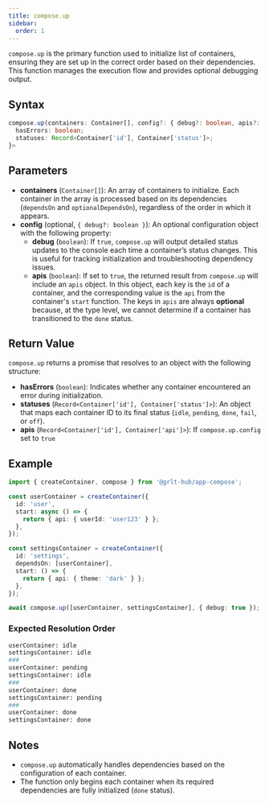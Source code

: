 ```yaml
---
title: compose.up
sidebar:
  order: 1
---
```


`compose.up` is the primary function used to initialize list of containers, ensuring they are set up in the correct order based on their dependencies. This function manages the execution flow and provides optional debugging output.

## Syntax

```ts
compose.up(containers: Container[], config?: { debug?: boolean, apis?: boolean }): Promise<{
  hasErrors: boolean;
  statuses: Record<Container['id'], Container['status']>;
}>
```

## Parameters

- **containers** (`Container[]`): An array of containers to initialize. Each container in the array is processed based on its dependencies (`dependsOn` and `optionalDependsOn`), regardless of the order in which it appears.
- **config** (optional, `{ debug?: boolean }`): An optional configuration object with the following property:
  - **debug** (`boolean`): If `true`, `compose.up` will output detailed status updates to the console each time a container’s status changes. This is useful for tracking initialization and troubleshooting dependency issues.
  - **apis** (`boolean`): If set to `true`, the returned result from `compose.up` will include an `apis` object. In this object, each key is the `id` of a container, and the corresponding value is the `api` from the container's `start` function. The keys in `apis` are always **optional** because, at the type level, we cannot determine if a container has transitioned to the `done` status.

## Return Value

`compose.up` returns a promise that resolves to an object with the following structure:

- **hasErrors** (`boolean`): Indicates whether any container encountered an error during initialization.
- **statuses** (`Record<Container['id'], Container['status']>`): An object that maps each container ID to its final status (`idle`, `pending`, `done`, `fail`, or `off`).
- **apis** (`Record<Container['id'], Container['api']>`): If `compose.up.config` set to `true`

## Example

```ts
import { createContainer, compose } from '@grlt-hub/app-compose';

const userContainer = createContainer({
  id: 'user',
  start: async () => {
    return { api: { userId: 'user123' } };
  },
});

const settingsContainer = createContainer({
  id: 'settings',
  dependsOn: [userContainer],
  start: () => {
    return { api: { theme: 'dark' } };
  },
});

await compose.up([userContainer, settingsContainer], { debug: true });
```

### Expected Resolution Order

```sh
userContainer: idle
settingsContainer: idle
###
userContainer: pending
settingsContainer: idle
###
userContainer: done
settingsContainer: pending
###
userContainer: done
settingsContainer: done
```

## Notes

- `compose.up` automatically handles dependencies based on the configuration of each container.
- The function only begins each container when its required dependencies are fully initialized (`done` status).
